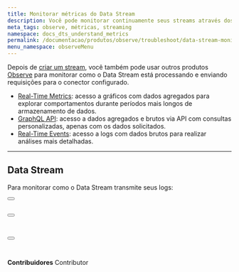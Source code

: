 ```yaml
---
title: Monitorar métricas do Data Stream
description: Você pode monitorar continuamente seus streams através dos produtos Observe da Azion.
meta_tags: observe, métricas, streaming
namespace: docs_dts_understand_metrics
permalink: /documentacao/produtos/observe/troubleshoot/data-stream-monitorar-metricas/
menu_namespace: observeMenu
---
```



Depois de [criar um stream](/pt-br/documentacao/produtos/guias/como-usar-data-stream/), você também pode usar outros produtos [Observe](/pt-br/documentacao/produtos/observe/) para monitorar como o Data Stream está processando e enviando requisições para o conector configurado.

- [Real-Time Metrics](/pt-br/documentacao/produtos/real-time-metrics/): acesso a gráficos com dados agregados para explorar comportamentos durante períodos mais longos de armazenamento de dados.
- [GraphQL API](/pt-br/documentacao/produtos/graphql-api/visao-geral/): acesso a dados agregados e brutos via API com consultas personalizadas, apenas com os dados solicitados.
- [Real-Time Events](/pt-br/documentacao/produtos/real-time-events/): acesso a logs com dados brutos para realizar análises mais detalhadas.

---

## Data Stream

Para monitorar como o Data Stream transmite seus logs:

<Button href="/pt-br/documentacao/produtos/real-time-metrics/#data-stream" text="ver métricas agregadas" variant="secondary"></Button> <br></br>

<Button href="/pt-br/documentacao/produtos/graphql-api-recursos/#conjuntos-de-dados" text="consultar dados" variant="secondary"></Button> <br></br>

<Button href="/pt-br/documentacao/produtos/real-time-events/#data-stream" text="ver dados brutos" variant="secondary"></Button>
<br /><br />
---


**Contribuidores** <ContributorList>Contributor</ContributorList>
